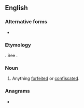 ==English==

===Alternative forms===
* {{l|en|abandun}}

===Etymology===
{{etyl|LL.|en}}. See {{m|en|abandon}}.

===Noun===
{{en-noun|-}}

# {{lb|en|legal}} Anything [[forfeited]] or [[confiscated]].

===Anagrams===
* {{anagrams|en|Umbanda}}